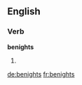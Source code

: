 
==English==

===Verb===
'''benights'''

# {{third-person singular of|benight}}

[[de:benights]]
[[fr:benights]]